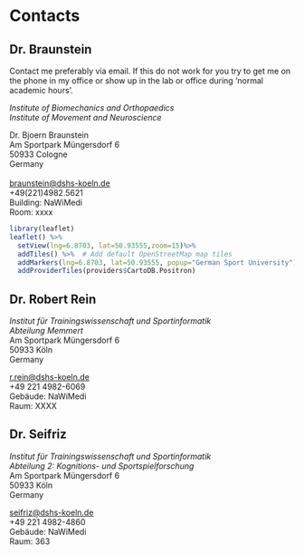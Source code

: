 # Contacts {.unnumbered}

## Dr. Braunstein {.unnumbered}
Contact me preferably via email. If this do not work for you try to get me on the phone in my office or show up in the lab or office during 'normal academic hours'.

_Institute of Biomechanics and Orthopaedics_\
_Institute of Movement and Neuroscience_\

Dr. Bjoern Braunstein\
Am Sportpark Müngersdorf 6\
50933 Cologne\
Germany\
<br /> [braunstein\@dshs-koeln.de](mailto:braunstein@dshs-koeln.de)\
+49(221)4982.5621\
Building: NaWiMedi\
Room: xxxx

```r
library(leaflet)
leaflet() %>%
  setView(lng=6.8703, lat=50.93555,zoom=15)%>%
  addTiles() %>%  # Add default OpenStreetMap map tiles
  addMarkers(lng=6.8703, lat=50.93555, popup="German Sport University")%>%
  addProviderTiles(providers$CartoDB.Positron)
```



## Dr. Robert Rein {.unnumbered}
_Institut für Trainingswissenschaft und Sportinformatik_\
_Abteilung Memmert_\
Am Sportpark Müngersdorf 6\
50933 Köln\
Germany\

[r.rein@dshs-koeln.de](mailto:r.rein@dshs-koeln.de)\
+49 221 4982-6069\
Gebäude: NaWiMedi\
Raum: XXXX\


## Dr. Seifriz {.unnumbered}
_Institut für Trainingswissenschaft und Sportinformatik_\
_Abteilung 2: Kognitions- und Sportspielforschung_\
Am Sportpark Müngersdorf 6\
50933 Köln\
Germany\

[seifriz\@dshs-koeln.de](mailto:seifriz@dshs-koeln.de)\
+49 221 4982-4860\
Gebäude: NaWiMedi\
Raum: 363
